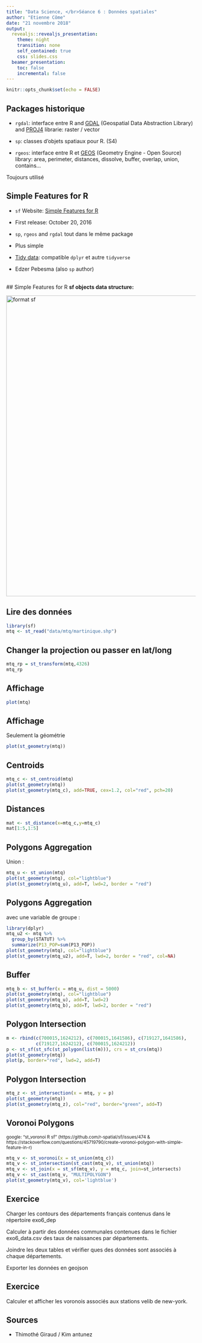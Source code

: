 ```yaml
---
title: "Data Science, </br>Séance 6 : Données spatiales"
author: "Etienne Côme"
date: "21 novembre 2018"
output:
  revealjs::revealjs_presentation:
    theme: night
    transition: none
    self_contained: true
    css: slides.css
  beamer_presentation:
    toc: false
    incremental: false
---
```


```r
knitr::opts_chunk$set(echo = FALSE)
```




## Packages historique



* `rgdal`: interface entre R and [GDAL](http://www.gdal.org/) (Geospatial Data Abstraction Library) and [PROJ4](https://github.com/OSGeo/proj.4) librarie: raster / vector 

* `sp`: classes d'objets spatiaux pour R. (S4)

* `rgeos`: interface entre R et [GEOS](http://trac.osgeo.org/geos/) (Geometry Engine - Open Source) library: area, perimeter, distances, dissolve, buffer, overlap, union, contains... 


Toujours utilisé

## Simple Features for R

* `sf`  Website: [Simple Features for R](https://r-spatial.github.io/sf/index.html)

* First release:  October 20, 2016  

* `sp`, `rgeos` and `rgdal` tout dans le même package 

* Plus simple

* [Tidy data](http://vita.had.co.nz/papers/tidy-data.html): compatible `dplyr` et autre `tidyverse` 

*  Edzer Pebesma (also `sp` author)

</br>
## Simple Features for R
**sf objects data structure:**

<img src="images/sf.png" alt="format sf" width="800">



## Lire des données
```r
library(sf)
mtq <- st_read("data/mtq/martinique.shp")
```


## Changer la projection ou passer en lat/long
```r
mtq_rp = st_transform(mtq,4326)
mtq_rp
```


## Affichage

```r
plot(mtq)
```

## Affichage
Seulement la géométrie
```r
plot(st_geometry(mtq))
```


## Centroids 
```r
mtq_c <- st_centroid(mtq)
plot(st_geometry(mtq))
plot(st_geometry(mtq_c), add=TRUE, cex=1.2, col="red", pch=20)
```

## Distances
```r
mat <- st_distance(x=mtq_c,y=mtq_c)
mat[1:5,1:5]
```

## Polygons Aggregation 

Union :
```r
mtq_u <- st_union(mtq)
plot(st_geometry(mtq), col="lightblue")
plot(st_geometry(mtq_u), add=T, lwd=2, border = "red")
```

## Polygons Aggregation 
avec une variable de groupe :
```r
library(dplyr)
mtq_u2 <- mtq %>% 
  group_by(STATUT) %>% 
  summarize(P13_POP=sum(P13_POP))
plot(st_geometry(mtq), col="lightblue")
plot(st_geometry(mtq_u2), add=T, lwd=2, border = "red", col=NA)
```

## Buffer 
```r
mtq_b <- st_buffer(x = mtq_u, dist = 5000)
plot(st_geometry(mtq), col="lightblue")
plot(st_geometry(mtq_u), add=T, lwd=2)
plot(st_geometry(mtq_b), add=T, lwd=2, border = "red")

```


## Polygon Intersection 
```r
m <- rbind(c(700015,1624212), c(700015,1641586), c(719127,1641586), 
           c(719127,1624212), c(700015,1624212))
p <- st_sf(st_sfc(st_polygon(list(m))), crs = st_crs(mtq))
plot(st_geometry(mtq))
plot(p, border="red", lwd=2, add=T)
```

## Polygon Intersection 
```r
mtq_z <- st_intersection(x = mtq, y = p)
plot(st_geometry(mtq))
plot(st_geometry(mtq_z), col="red", border="green", add=T)
```


## Voronoi Polygons  
<small>google: "st_voronoi R sf" (https://github.com/r-spatial/sf/issues/474 & https://stackoverflow.com/questions/45719790/create-voronoi-polygon-with-simple-feature-in-r)
</small>
```r
mtq_v <- st_voronoi(x = st_union(mtq_c))
mtq_v <- st_intersection(st_cast(mtq_v), st_union(mtq))
mtq_v <- st_join(x = st_sf(mtq_v), y = mtq_c, join=st_intersects)
mtq_v <- st_cast(mtq_v, "MULTIPOLYGON")
plot(st_geometry(mtq_v), col='lightblue')
```

## Exercice
<p>Charger les contours des départements français contenus dans le répertoire exo6_dep</p>
<p>Calculer à partir des données communales contenues dans le fichier exo6_data.csv des taux de naissances par départements.</p>
<p>Joindre les deux tables et vérifier ques des données sont associés à chaque départements.</p>
<p>Exporter les données en geojson</p>

## Exercice
<p>Calculer et afficher les voronois associés aux stations velib de new-york.</p>

## Sources

<ul>
<li> Thimothé Giraud / Kim antunez
</ul>

